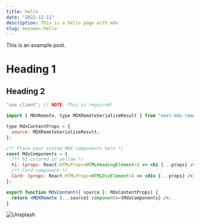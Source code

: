 ```yaml
---
title: hello
date: "2022-12-11"
description: This is a hello page with mdx
slug: oeyoews-hello
---
```


This is an example post.

# Heading 1

## Heading 2

```jsx:post.jsx
"use client"; // NOTE: This is required!

import { MDXRemote, type MDXRemoteSerializeResult } from "next-mdx-remote";

type MdxContentProps = {
  source: MDXRemoteSerializeResult;
};

/** Place your custom MDX components here */
const MdxComponents = {
  /** h1 colored in yellow */
  h1: (props: React.HTMLProps<HTMLHeadingElement>) => <h1 {...props} />,
  /** Card component */
  Card: (props: React.HTMLProps<HTMLDivElement>) => <div {...props} />,
};

export function MdxContent({ source }: MdxContentProps) {
  return <MDXRemote {...source} components={MdxComponents} />;
}
```

<Img src="https://images.unsplash.com/photo-1689450026712-5d700960c49a?ixlib=rb-4.0.3&ixid=M3wxMjA3fDB8MHx0b3BpYy1mZWVkfDF8NnNNVmpUTFNrZVF8fGVufDB8fHx8fA%3D%3D&auto=format&fit=crop&" width={256} height={256} alt="Unsplash" className="rounded m-8"/>
